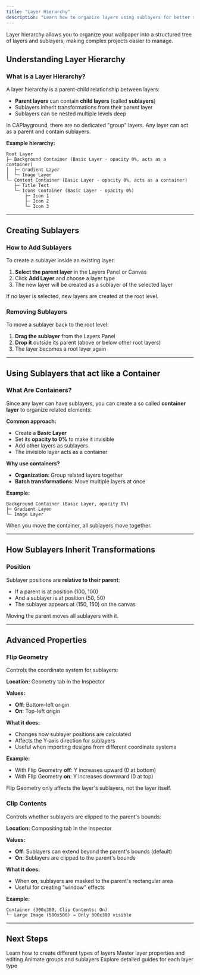 ```yaml
---
title: "Layer Hierarchy"
description: "Learn how to organize layers using sublayers for better structure and control."
---
```


Layer hierarchy allows you to organize your wallpaper into a structured tree of layers and sublayers, making complex projects easier to manage.

## Understanding Layer Hierarchy

### What is a Layer Hierarchy?

A layer hierarchy is a parent-child relationship between layers:
- **Parent layers** can contain **child layers** (called **sublayers**)
- Sublayers inherit transformations from their parent layer
- Sublayers can be nested multiple levels deep

<Info>
  In CAPlayground, there are no dedicated "group" layers. Any layer can act as a parent and contain sublayers.
</Info>

**Example hierarchy:**
```
Root Layer
├─ Background Container (Basic Layer - opacity 0%, acts as a container)
│  ├─ Gradient Layer
│  └─ Image Layer
└─ Content Container (Basic Layer - opacity 0%, acts as a container)
   ├─ Title Text
   └─ Icons Container (Basic Layer - opacity 0%)
       ├─ Icon 1
       ├─ Icon 2
       └─ Icon 3
```

---

## Creating Sublayers

### How to Add Sublayers

To create a sublayer inside an existing layer:

1. **Select the parent layer** in the Layers Panel or Canvas
2. Click **Add Layer** and choose a layer type
3. The new layer will be created as a sublayer of the selected layer

<Tip>
  If no layer is selected, new layers are created at the root level.
</Tip>


### Removing Sublayers

To move a sublayer back to the root level:

1. **Drag the sublayer** from the Layers Panel
2. **Drop it** outside its parent (above or below other root layers)
3. The layer becomes a root layer again

---

## Using Sublayers that act like a Container

### What Are Containers?

Since any layer can have sublayers, you can create a so called **container layer** to organize related elements:

**Common approach:**
- Create a **Basic Layer**
- Set its **opacity to 0%** to make it invisible
- Add other layers as sublayers
- The invisible layer acts as a container

**Why use containers?**
- **Organization**: Group related layers together
- **Batch transformations**: Move multiple layers at once

**Example:**
```
Background Container (Basic Layer, opacity 0%)
├─ Gradient Layer
└─ Image Layer
```

When you move the container, all sublayers move together.

---

## How Sublayers Inherit Transformations

### Position

Sublayer positions are **relative to their parent**:
- If a parent is at position (100, 100)
- And a sublayer is at position (50, 50)
- The sublayer appears at (150, 150) on the canvas

Moving the parent moves all sublayers with it.

---

## Advanced Properties

### Flip Geometry

Controls the coordinate system for sublayers:

**Location:** Geometry tab in the Inspector

**Values:**
- **Off**: Bottom-left origin
- **On**: Top-left origin

**What it does:**
- Changes how sublayer positions are calculated
- Affects the Y-axis direction for sublayers
- Useful when importing designs from different coordinate systems

**Example:**
- With Flip Geometry **off**: Y increases upward (0 at bottom)
- With Flip Geometry **on**: Y increases downward (0 at top)

<Info>
  Flip Geometry only affects the layer's sublayers, not the layer itself.
</Info>

### Clip Contents

Controls whether sublayers are clipped to the parent's bounds:

**Location:** Compositing tab in the Inspector

**Values:**
- **Off**: Sublayers can extend beyond the parent's bounds (default)
- **On**: Sublayers are clipped to the parent's bounds

**What it does:**
- When **on**, sublayers are masked to the parent's rectangular area
- Useful for creating "window" effects

**Example:**
```
Container (300x300, Clip Contents: On)
└─ Large Image (500x500) → Only 300x300 visible
```

---

## Next Steps

<CardGroup cols={2}>
  <Card title="Creating Layers" icon="plus" href="/editor/creating-layers">
    Learn how to create different types of layers
  </Card>
  <Card title="Editing Layers" icon="pen" href="/editor/editing-layers">
    Master layer properties and editing
  </Card>
  <Card title="Creating Animations" icon="play" href="/editor/creating-animations">
    Animate groups and sublayers
  </Card>
  <Card title="Layer Types" icon="layer-group" href="/layers/text-layers">
    Explore detailed guides for each layer type
  </Card>
</CardGroup>
